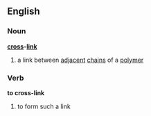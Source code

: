 ==English==
===Noun===
{{wikipedia}}
'''[[cross]]-[[link]]'''
#{{chemistry}} a link between [[adjacent]] [[chain]]s of a [[polymer]]
===Verb===
'''to cross-link'''
# to form such a link
